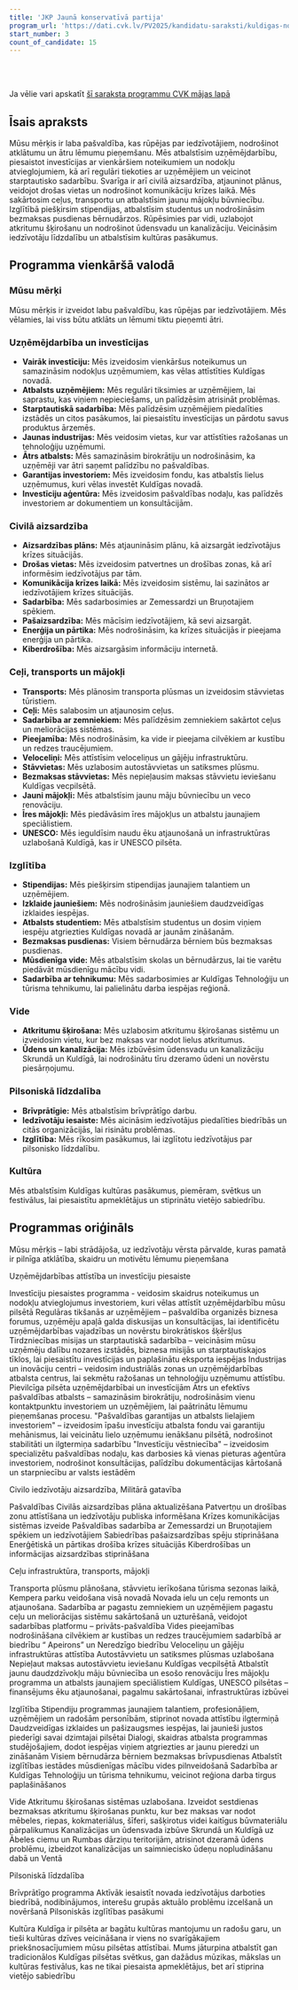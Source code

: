 ```yaml
---
title: 'JKP Jaunā konservatīvā partija'
program_url: 'https://dati.cvk.lv/PV2025/kandidatu-saraksti/kuldigas-novads/jkp-jauna-konservativa-partija'
start_number: 3
count_of_candidate: 15
---
```



<Badge text="Uzņēmējdarbības attīstība" variant="note" size="small" /> <Badge text="Civilā aizsardzība" variant="note" size="small" /> <Badge text="Ceļu infrastruktūra" variant="note" size="small" /> <Badge text="Izglītības atbalsts" variant="note" size="small" /> <Badge text="Kultūras mantojums" variant="note" size="small" />

<br/><br/> 

<Card title='Šis ir mākslīga intelekta ģenerēts apraksts' icon='starlight'>
    Ja vēlie vari apskatīt <a href={frontmatter.program_url} target='_blank'>šī saraksta programmu CVK mājas lapā</a>
    </Card>

## Īsais apraksts

Mūsu mērķis ir laba pašvaldība, kas rūpējas par iedzīvotājiem, nodrošinot atklātumu un ātru lēmumu pieņemšanu. Mēs atbalstīsim uzņēmējdarbību, piesaistot investīcijas ar vienkāršiem noteikumiem un nodokļu atvieglojumiem, kā arī regulāri tiekoties ar uzņēmējiem un veicinot starptautisko sadarbību. Svarīga ir arī civilā aizsardzība, atjauninot plānus, veidojot drošas vietas un nodrošinot komunikāciju krīzes laikā. Mēs sakārtosim ceļus, transportu un atbalstīsim jaunu mājokļu būvniecību. Izglītībā piešķirsim stipendijas, atbalstīsim studentus un nodrošināsim bezmaksas pusdienas bērnudārzos. Rūpēsimies par vidi, uzlabojot atkritumu šķirošanu un nodrošinot ūdensvadu un kanalizāciju. Veicināsim iedzīvotāju līdzdalību un atbalstīsim kultūras pasākumus.

## Programma vienkāršā valodā

### Mūsu mērķi

Mūsu mērķis ir izveidot labu pašvaldību, kas rūpējas par iedzīvotājiem. Mēs vēlamies, lai viss būtu atklāts un lēmumi tiktu pieņemti ātri.

### Uzņēmējdarbība un investīcijas

*   **Vairāk investīciju:** Mēs izveidosim vienkāršus noteikumus un samazināsim nodokļus uzņēmumiem, kas vēlas attīstīties Kuldīgas novadā.
*   **Atbalsts uzņēmējiem:** Mēs regulāri tiksimies ar uzņēmējiem, lai saprastu, kas viņiem nepieciešams, un palīdzēsim atrisināt problēmas.
*   **Starptautiskā sadarbība:** Mēs palīdzēsim uzņēmējiem piedalīties izstādēs un citos pasākumos, lai piesaistītu investīcijas un pārdotu savus produktus ārzemēs.
*   **Jaunas industrijas:** Mēs veidosim vietas, kur var attīstīties ražošanas un tehnoloģiju uzņēmumi.
*   **Ātrs atbalsts:** Mēs samazināsim birokrātiju un nodrošināsim, ka uzņēmēji var ātri saņemt palīdzību no pašvaldības.
*   **Garantijas investoriem:** Mēs izveidosim fondu, kas atbalstīs lielus uzņēmumus, kuri vēlas investēt Kuldīgas novadā.
*   **Investīciju aģentūra:** Mēs izveidosim pašvaldības nodaļu, kas palīdzēs investoriem ar dokumentiem un konsultācijām.

### Civilā aizsardzība

*   **Aizsardzības plāns:** Mēs atjaunināsim plānu, kā aizsargāt iedzīvotājus krīzes situācijās.
*   **Drošas vietas:** Mēs izveidosim patvertnes un drošības zonas, kā arī informēsim iedzīvotājus par tām.
*   **Komunikācija krīzes laikā:** Mēs izveidosim sistēmu, lai sazinātos ar iedzīvotājiem krīzes situācijās.
*   **Sadarbība:** Mēs sadarbosimies ar Zemessardzi un Bruņotajiem spēkiem.
*   **Pašaizsardzība:** Mēs mācīsim iedzīvotājiem, kā sevi aizsargāt.
*   **Enerģija un pārtika:** Mēs nodrošināsim, ka krīzes situācijās ir pieejama enerģija un pārtika.
*   **Kiberdrošība:** Mēs aizsargāsim informāciju internetā.

### Ceļi, transports un mājokļi

*   **Transports:** Mēs plānosim transporta plūsmas un izveidosim stāvvietas tūristiem.
*   **Ceļi:** Mēs salabosim un atjaunosim ceļus.
*   **Sadarbība ar zemniekiem:** Mēs palīdzēsim zemniekiem sakārtot ceļus un meliorācijas sistēmas.
*   **Pieejamība:** Mēs nodrošināsim, ka vide ir pieejama cilvēkiem ar kustību un redzes traucējumiem.
*   **Veloceliņi:** Mēs attīstīsim veloceliņus un gājēju infrastruktūru.
*   **Stāvvietas:** Mēs uzlabosim autostāvvietas un satiksmes plūsmu.
*   **Bezmaksas stāvvietas:** Mēs nepieļausim maksas stāvvietu ieviešanu Kuldīgas vecpilsētā.
*   **Jauni mājokļi:** Mēs atbalstīsim jaunu māju būvniecību un veco renovāciju.
*   **Īres mājokļi:** Mēs piedāvāsim īres mājokļus un atbalstu jaunajiem speciālistiem.
*   **UNESCO:** Mēs ieguldīsim naudu ēku atjaunošanā un infrastruktūras uzlabošanā Kuldīgā, kas ir UNESCO pilsēta.

### Izglītība

*   **Stipendijas:** Mēs piešķirsim stipendijas jaunajiem talantiem un uzņēmējiem.
*   **Izklaide jauniešiem:** Mēs nodrošināsim jauniešiem daudzveidīgas izklaides iespējas.
*   **Atbalsts studentiem:** Mēs atbalstīsim studentus un dosim viņiem iespēju atgriezties Kuldīgas novadā ar jaunām zināšanām.
*   **Bezmaksas pusdienas:** Visiem bērnudārza bērniem būs bezmaksas pusdienas.
*   **Mūsdienīga vide:** Mēs atbalstīsim skolas un bērnudārzus, lai tie varētu piedāvāt mūsdienīgu mācību vidi.
*   **Sadarbība ar tehnikumu:** Mēs sadarbosimies ar Kuldīgas Tehnoloģiju un tūrisma tehnikumu, lai palielinātu darba iespējas reģionā.

### Vide

*   **Atkritumu šķirošana:** Mēs uzlabosim atkritumu šķirošanas sistēmu un izveidosim vietu, kur bez maksas var nodot lielus atkritumus.
*   **Ūdens un kanalizācija:** Mēs izbūvēsim ūdensvadu un kanalizāciju Skrundā un Kuldīgā, lai nodrošinātu tīru dzeramo ūdeni un novērstu piesārņojumu.

### Pilsoniskā līdzdalība

*   **Brīvprātīgie:** Mēs atbalstīsim brīvprātīgo darbu.
*   **Iedzīvotāju iesaiste:** Mēs aicināsim iedzīvotājus piedalīties biedrībās un citās organizācijās, lai risinātu problēmas.
*   **Izglītība:** Mēs rīkosim pasākumus, lai izglītotu iedzīvotājus par pilsonisko līdzdalību.

### Kultūra

Mēs atbalstīsim Kuldīgas kultūras pasākumus, piemēram, svētkus un festivālus, lai piesaistītu apmeklētājus un stiprinātu vietējo sabiedrību.

## Programmas oriģināls

Mūsu mērķis – labi strādājoša, uz iedzīvotāju vērsta pārvalde, kuras pamatā ir pilnīga atklātība, skaidru un motivētu lēmumu pieņemšana

Uzņēmējdarbības attīstība un investīciju piesaiste

Investīciju piesaistes programma - veidosim skaidrus noteikumus un nodokļu atvieglojumus investoriem, kuri vēlas attīstīt uzņēmējdarbību mūsu pilsētā
Regulāras tikšanās ar uzņēmējiem – pašvaldība organizēs biznesa forumus, uzņēmēju apaļā galda diskusijas un konsultācijas, lai identificētu uzņēmējdarbības vajadzības un novērstu birokrātiskos šķēršļus
Tirdzniecības misijas un starptautiskā sadarbība – veicināsim mūsu uzņēmēju dalību nozares izstādēs, biznesa misijās un starptautiskajos tīklos, lai piesaistītu investīcijas un paplašinātu eksporta iespējas
Industrijas un inovāciju centri – veidosim industriālās zonas un uzņēmējdarbības atbalsta centrus, lai sekmētu ražošanas un tehnoloģiju uzņēmumu attīstību. Pievilcīga pilsēta uzņēmējdarbībai un investīcijām
Ātrs un efektīvs pašvaldības atbalsts – samazināsim birokrātiju, nodrošināsim vienu kontaktpunktu investoriem un uzņēmējiem, lai paātrinātu lēmumu pieņemšanas procesu.
"Pašvaldības garantijas un atbalsts lielajiem investoriem" – izveidosim īpašu investīciju atbalsta fondu vai garantiju mehānismus, lai veicinātu lielo uzņēmumu ienākšanu pilsētā, nodrošinot stabilitāti un ilgtermiņa sadarbību
"Investīciju vēstniecība" – izveidosim specializētu pašvaldības nodaļu, kas darbosies kā vienas pieturas aģentūra investoriem, nodrošinot konsultācijas, palīdzību dokumentācijas kārtošanā un starpniecību ar valsts iestādēm

Civilo iedzīvotāju aizsardzība, Militārā gatavība

Pašvaldības Civilās aizsardzības plāna aktualizēšana
Patvertņu un drošības zonu attīstīšana un iedzīvotāju publiska informēšana
Krīzes komunikācijas sistēmas izveide
Pašvaldības sadarbība ar Zemessardzi un Bruņotajiem spēkiem un iedzīvotājiem
Sabiedrības pašaizsardzības spēju stiprināšana
Enerģētiskā un pārtikas drošība krīzes situācijās
Kiberdrošības un informācijas aizsardzības stiprināšana

Ceļu infrastruktūra, transports, mājokļi

Transporta plūsmu plānošana, stāvvietu ierīkošana tūrisma sezonas laikā, Kempera parku veidošana visā novadā
Novada ielu un ceļu remonts un atjaunošana.
Sadarbība ar pagastu zemniekiem un uzņēmējiem pagastu ceļu un meliorācijas sistēmu sakārtošanā un uzturēšanā, veidojot sadarbības platformu – privāts-pašvaldība
Vides pieejamības nodrošināšana cilvēkiem ar kustības un redzes traucējumiem sadarbībā ar biedrību “ Apeirons” un Neredzīgo biedrību
Veloceliņu un gājēju infrastruktūras attīstība
Autostāvvietu un satiksmes plūsmas uzlabošana
Nepieļaut maksas autostāvvietu ieviešanu Kuldīgas vecpilsētā
Atbalstīt jaunu daudzdzīvokļu māju būvniecība un esošo renovāciju
Īres mājokļu programma un atbalsts jaunajiem speciālistiem
Kuldīgas, UNESCO pilsētas – finansējums ēku atjaunošanai, pagalmu sakārtošanai, infrastruktūras izbūvei

Izglītība
Stipendiju programmas jaunajiem talantiem, profesionāļiem, uzņēmējiem un radošām personībām, stiprinot novada attīstību ilgtermiņā
Daudzveidīgas izklaides un pašizaugsmes iespējas, lai jaunieši justos piederīgi savai dzimtajai pilsētai
Dialogi, skaidras atbalsta programmas studējošajiem, dodot iespējas viņiem atgriezties ar jaunu pieredzi un zināšanām
Visiem bērnudārza bērniem bezmaksas brīvpusdienas
Atbalstīt izglītības iestādes mūsdienīgas mācību vides pilnveidošanā
Sadarbība ar Kuldīgas Tehnoloģiju un tūrisma tehnikumu, veicinot reģiona darba tirgus paplašināšanos

Vide
Atkritumu šķirošanas sistēmas uzlabošana. Izveidot sestdienas bezmaksas atkritumu šķirošanas punktu, kur bez maksas var nodot mēbeles, riepas, kokmateriālus, šīferi, sašķirotus videi kaitīgus būvmateriālu pārpalikumus
Kanalizācijas un ūdensvada izbūve Skrundā un Kuldīgā uz Ābeles ciemu un Rumbas dārziņu teritorijām, atrisinot dzeramā ūdens problēmu, izbeidzot kanalizācijas un saimniecisko ūdeņu nopludināšanu dabā un Ventā

Pilsoniskā līdzdalība

Brīvprātīgo programma
Aktīvāk iesaistīt novada iedzīvotājus darboties biedrībā, nodibinājumos, interešu grupās aktuālo problēmu izcelšanā un novēršanā
Pilsoniskās izglītības pasākumi

Kultūra
Kuldīga ir pilsēta ar bagātu kultūras mantojumu un radošu garu, un tieši kultūras dzīves veicināšana ir viens no svarīgākajiem priekšnosacījumiem mūsu pilsētas attīstībai. Mums jāturpina atbalstīt gan tradicionālos Kuldīgas pilsētas svētkus, gan dažādus mūzikas, mākslas un kultūras festivālus, kas ne tikai piesaista apmeklētājus, bet arī stiprina vietējo sabiedrību
